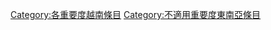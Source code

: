{{Articles by Importance|topic=越南|project=越南|format=toc}}
[[Category:各重要度越南條目|Category:各重要度越南條目]]
[[Category:不適用重要度東南亞條目|Category:不適用重要度東南亞條目]]